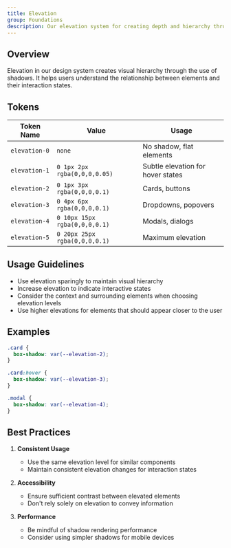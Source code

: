 ```yaml
---
title: Elevation
group: Foundations
description: Our elevation system for creating depth and hierarchy through shadows.
---
```



## Overview

Elevation in our design system creates visual hierarchy through the use of shadows. It helps users understand the relationship between elements and their interaction states.

## Tokens

| Token Name    | Value                         | Usage                             |
| ------------- | ----------------------------- | --------------------------------- |
| `elevation-0` | `none`                        | No shadow, flat elements          |
| `elevation-1` | `0 1px 2px rgba(0,0,0,0.05)`  | Subtle elevation for hover states |
| `elevation-2` | `0 1px 3px rgba(0,0,0,0.1)`   | Cards, buttons                    |
| `elevation-3` | `0 4px 6px rgba(0,0,0,0.1)`   | Dropdowns, popovers               |
| `elevation-4` | `0 10px 15px rgba(0,0,0,0.1)` | Modals, dialogs                   |
| `elevation-5` | `0 20px 25px rgba(0,0,0,0.1)` | Maximum elevation                 |

## Usage Guidelines

- Use elevation sparingly to maintain visual hierarchy
- Increase elevation to indicate interactive states
- Consider the context and surrounding elements when choosing elevation levels
- Use higher elevations for elements that should appear closer to the user

## Examples

```css
.card {
  box-shadow: var(--elevation-2);
}

.card:hover {
  box-shadow: var(--elevation-3);
}

.modal {
  box-shadow: var(--elevation-4);
}
```

## Best Practices

1. **Consistent Usage**

   - Use the same elevation level for similar components
   - Maintain consistent elevation changes for interaction states

2. **Accessibility**

   - Ensure sufficient contrast between elevated elements
   - Don't rely solely on elevation to convey information

3. **Performance**
   - Be mindful of shadow rendering performance
   - Consider using simpler shadows for mobile devices
